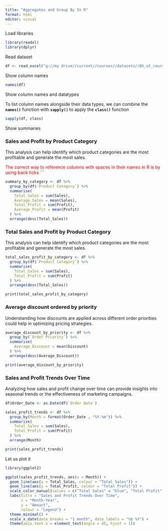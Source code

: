 ```yaml
---
title: "Aggregates and Group By In R"
format: html
editor: visual
---
```


Load libraries

```r
library(readxl)
library(dplyr)
```

Read dataset

```r
df <- read_excel("g://my drive//current//courses//datasets//8h_ut_course//Sample Superstore.xlsx", sheet = "Orders")
```

Show column names

```r
names(df)
```

Show column names and datatypes

To list column names alongside their data types, we can combine the **`names()`** function with **`sapply()`** to apply the **`class()`** function

```r
sapply(df, class)
```

Show summaries

### **Sales and Profit by Product Category**

This analysis can help identify which product categories are the most profitable and generate the most sales.

::: {#d1 style="color:red"}
The correct way to reference columns with spaces in their names in R is by using back ticks \`\`\`
:::

```r
summary_by_category <- df %>%
  group_by(df$`Product Category`) %>%
  summarise(
    Total_Sales = sum(Sales),
    Average_Sales = mean(Sales),
    Total_Profit = sum(Profit),
    Average_Profit = mean(Profit)
  ) %>%
  arrange(desc(Total_Sales))
```

### **Total Sales and Profit by Product Category**

This analysis can help identify which product categories are the most profitable and generate the most sales.

```r
total_sales_profit_by_category <- df %>%
  group_by(df$`Product Category`) %>%
  summarise(
    Total_Sales = sum(Sales),
    Total_Profit = sum(Profit)
  ) %>%
  arrange(desc(Total_Sales))

print(total_sales_profit_by_category)
```

### **Average discount ordered by  priority**

Understanding how discounts are applied across different order priorities could help in optimizing pricing strategies.

```r
average_discount_by_priority <- df %>%
  group_by(`Order Priority`) %>%
  summarise(
    Average_Discount = mean(Discount)
  ) %>%
  arrange(desc(Average_Discount))

print(average_discount_by_priority)
```

### **Sales and Profit Trends Over Time**

Analyzing how sales and profit change over time can provide insights into seasonal trends or the effectiveness of marketing campaigns.

```r
df$Order_Date <- as.Date(df$`Order Date`)

sales_profit_trends <- df %>%
  group_by(Month = format(Order_Date , "%Y-%m")) %>%
  summarise(
    Total_Sales = sum(Sales),
    Total_Profit = sum(Profit)
  ) %>%
  arrange(Month)

print(sales_profit_trends)
```

Let us plot it

```r
library(ggplot2)

ggplot(sales_profit_trends, aes(x = Month)) +
  geom_line(aes(y = Total_Sales, colour = "Total Sales")) +
  geom_line(aes(y = Total_Profit, colour = "Total Profit")) +
  scale_color_manual(values = c("Total Sales" = "blue", "Total Profit" = "red")) +
  labs(title = "Sales and Profit Trends Over Time",
       x = "Month-Year",
       y = "Amount",
       colour = "Legend") +
  theme_minimal() +
  scale_x_date(date_breaks = "1 month", date_labels = "%b %Y") +
  theme(axis.text.x = element_text(angle = 45, hjust = 1))

```
